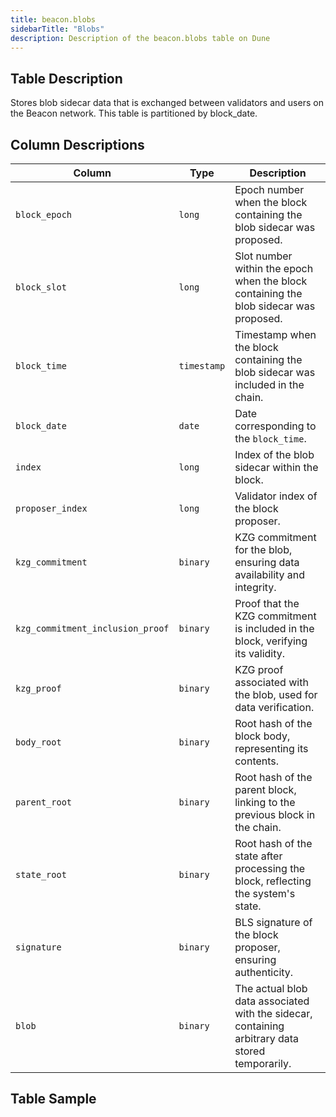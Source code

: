```yaml
---
title: beacon.blobs
sidebarTitle: "Blobs"
description: Description of the beacon.blobs table on Dune
---
```


## Table Description
Stores blob sidecar data that is exchanged between validators and users on the Beacon network. This table is partitioned by block_date.

## Column Descriptions
| **Column**                        | **Type**    | **Description**                                                                                   |
|-----------------------------------|-------------|---------------------------------------------------------------------------------------------------|
| `block_epoch`                     | `long`      | Epoch number when the block containing the blob sidecar was proposed.                             |
| `block_slot`                      | `long`      | Slot number within the epoch when the block containing the blob sidecar was proposed.             |
| `block_time`                      | `timestamp` | Timestamp when the block containing the blob sidecar was included in the chain.                   |
| `block_date`                      | `date`      | Date corresponding to the `block_time`.                                                           |
| `index`                           | `long`      | Index of the blob sidecar within the block.                                                       |
| `proposer_index`                  | `long`      | Validator index of the block proposer.                                                            |
| `kzg_commitment`                  | `binary`    | KZG commitment for the blob, ensuring data availability and integrity.                            |
| `kzg_commitment_inclusion_proof`  | `binary`    | Proof that the KZG commitment is included in the block, verifying its validity.                   |
| `kzg_proof`                       | `binary`    | KZG proof associated with the blob, used for data verification.                                   |
| `body_root`                       | `binary`    | Root hash of the block body, representing its contents.                                           |
| `parent_root`                     | `binary`    | Root hash of the parent block, linking to the previous block in the chain.                        |
| `state_root`                      | `binary`    | Root hash of the state after processing the block, reflecting the system's state.                 |
| `signature`                       | `binary`    | BLS signature of the block proposer, ensuring authenticity.                                       |
| `blob`                            | `binary`    | The actual blob data associated with the sidecar, containing arbitrary data stored temporarily.   |


## Table Sample


<TableSample tableSchema="beacon" tableName="blobs" />
